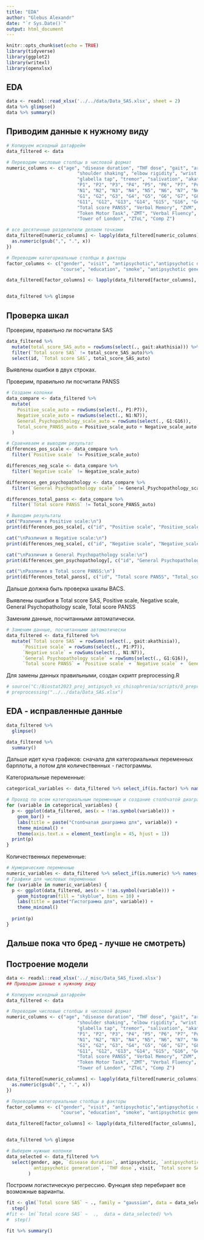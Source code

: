```yaml
---
title: "EDA"
author: "Glebus Alexandr"
date: "`r Sys.Date()`"
output: html_document
---
```


```r
knitr::opts_chunk$set(echo = TRUE)
library(tidyverse)
library(ggplot2)
library(writexl)
library(openxlsx)
```

## EDA

```r
data <- readxl::read_xlsx('../../data/Data_SAS.xlsx', sheet = 2)
data %>% glimpse()
data %>% summary()
```


## Приводим данные к нужному виду

```r
# Копируем исходный датафрейм
data_filtered <- data

# Переводим числовые столбцы в числовой формат
numeric_columns <- c("age", "disease duration", "THF dose", "gait", "arm dropping",
                          "shoulder shaking", "elbow rigidity", "wrist rigidity", "head rotation",
                          "glabella tap", "tremor", "salivation", "akathisia", "Total score SAS",
                          "P1", "P2", "P3", "P4", "P5", "P6", "P7", "Positive scale",
                          "N1", "N2", "N3", "N4", "N5", "N6", "N7", "Negative scale",
                          "G1", "G2", "G3", "G4", "G5", "G6", "G7", "G8", "G9", "G10",
                          "G11", "G12", "G13", "G14", "G15", "G16", "General Psychopathology scale",
                          "Total score PANSS", "Verbal Memory", "ZVM", "Digit Sequencing", "ZDS",
                          "Token Motor Task", "ZMT", "Verbal Fluency", "ZVF", "Symbol Coding", "ZSC",
                          "Tower of London", "ZToL", "Comp Z")

# все десятичные разделители делаем точками
data_filtered[numeric_columns] <- lapply(data_filtered[numeric_columns], function(x) {
  as.numeric(gsub(",", ".", x))
})

# Переводим категориальные столбцы в факторы
factor_columns <- c("gender", "visit", "antipsychotic","antipsychotic dose", 
                    "course", "education", "smoke", "antipsychotic generation")

data_filtered[factor_columns] <- lapply(data_filtered[factor_columns], as_factor)


data_filtered %>% glimpse
```

## Проверка шкал

Проверим, правильно ли посчитали SAS

```r
data_filtered %>%
  mutate(total_score_SAS_auto = rowSums(select(., gait:akathisia))) %>% 
  filter(`Total score SAS` != total_score_SAS_auto)%>% 
  select(id, `Total score SAS`, total_score_SAS_auto) 
```
Выявлены ошибки в двух строках.

Проверим, правильно ли посчитали PANSS
```r
# Создаем колонки
data_compare <- data_filtered %>%
  mutate(
    Positive_scale_auto = rowSums(select(., P1:P7)),
    Negative_scale_auto = rowSums(select(., N1:N7)),
    General_Psychopathology_scale_auto = rowSums(select(., G1:G16)),
    Total_score_PANSS_auto = Positive_scale_auto + Negative_scale_auto + General_Psychopathology_scale_auto
  )

# Сравниваем и выводим результат
differences_pos_scale <- data_compare %>%
  filter(`Positive scale` != Positive_scale_auto)

differences_neg_scale <- data_compare %>%
  filter(`Negative scale` != Negative_scale_auto)

differences_gen_psychopathology <- data_compare %>%
  filter(`General Psychopathology scale` != General_Psychopathology_scale_auto)

differences_total_panss <- data_compare %>%
  filter(`Total score PANSS` != Total_score_PANSS_auto)

```

```r
# Выводим результаты
cat("Различия в Positive scale:\n")
print(differences_pos_scale[, c("id", "Positive scale", "Positive_scale_auto")])

cat("\nРазличия в Negative scale:\n")
print(differences_neg_scale[, c("id", "Negative scale", "Negative_scale_auto")])

cat("\nРазличия в General Psychopathology scale:\n")
print(differences_gen_psychopathology[, c("id", "General Psychopathology scale", "General_Psychopathology_scale_auto")])

cat("\nРазличия в Total score PANSS:\n")
print(differences_total_panss[, c("id", "Total score PANSS", "Total_score_PANSS_auto")])
```

Дальше должна быть проверка шкалы BACS.

Выявлены ошибки в Total score SAS, Positive scale, Negative scale, General Psychopathology scale, Total score PANSS

Заменим данные, посчитанными автоматически.
```r
# Заменим данные, посчитанными автоматически
data_filtered <- data_filtered %>%
  mutate(`Total score SAS` = rowSums(select(., gait:akathisia)),
      `Positive scale` = rowSums(select(., P1:P7)),
      `Negative scale` = rowSums(select(., N1:N7)),
      `General Psychopathology scale` = rowSums(select(., G1:G16)),
      `Total score PANSS` = `Positive scale` + `Negative scale` + `General Psychopathology scale`) 
```



Для замены данных правильными, создан скрипт preprocessing.R

```r
# source("C:/Biostat2023_proj_antipsych_vs_chisophrenia/scripts/0_preprocessing/preprocessing.R")
# preprocessing("../../data/Data_SAS.xlsx")
```

## EDA - исправленные данные

```r
data_filtered %>% 
  glimpse()
```

```r
data_filtered %>% 
  summary()
```

Дальше идет куча графиков: сначала для категориальных переменных барплоты, а потом для количественных - гистограммы.

Категориальные переменные:
```r
categorical_variables <- data_filtered %>% select_if(is.factor) %>% names()

# Проход по всем категориальным переменным и создание столбчатой диаграммы
for (variable in categorical_variables) {
  p <- ggplot(data_filtered, aes(x = !!as.symbol(variable))) +
    geom_bar() +
    labs(title = paste("Столбчатая диаграмма для", variable)) +
    theme_minimal() +
    theme(axis.text.x = element_text(angle = 45, hjust = 1))
  print(p)
}
```
Количественных переменные:
```r
# Нумерические переменные
numeric_variables <- data_filtered %>% select_if(is.numeric) %>% names()
# Графики для числовых переменных
for (variable in numeric_variables) {
  p <- ggplot(data_filtered, aes(x = !!as.symbol(variable))) +
    geom_histogram(fill = "skyblue", bins = 10) +
    labs(title = paste("Гистограмма для", variable)) +
    theme_minimal()
  
  print(p)
}
```


## Дальше пока что бред - лучше не смотреть)
## Построение модели

```r
data <- readxl::read_xlsx('../_misc/Data_SAS_fixed.xlsx')
## Приводим данные к нужному виду

# Копируем исходный датафрейм
data_filtered <- data

# Переводим числовые столбцы в числовой формат
numeric_columns <- c("age", "disease duration", "THF dose", "gait", "arm dropping",
                          "shoulder shaking", "elbow rigidity", "wrist rigidity", "head rotation",
                          "glabella tap", "tremor", "salivation", "akathisia", "Total score SAS",
                          "P1", "P2", "P3", "P4", "P5", "P6", "P7", "Positive scale",
                          "N1", "N2", "N3", "N4", "N5", "N6", "N7", "Negative scale",
                          "G1", "G2", "G3", "G4", "G5", "G6", "G7", "G8", "G9", "G10",
                          "G11", "G12", "G13", "G14", "G15", "G16", "General Psychopathology scale",
                          "Total score PANSS", "Verbal Memory", "ZVM", "Digit Sequencing", "ZDS",
                          "Token Motor Task", "ZMT", "Verbal Fluency", "ZVF", "Symbol Coding", "ZSC",
                          "Tower of London", "ZToL", "Comp Z")

data_filtered[numeric_columns] <- lapply(data_filtered[numeric_columns], function(x) {
  as.numeric(gsub(",", ".", x))
})

# Переводим категориальные столбцы в факторы
factor_columns <- c("gender", "visit", "antipsychotic","antipsychotic dose", 
                    "course", "education", "smoke", "antipsychotic generation")

data_filtered[factor_columns] <- lapply(data_filtered[factor_columns], as_factor)


data_filtered %>% glimpse
```


```r
# Выберем нужные колонки
data_selected <- data_filtered %>% 
  select(gender, age, `disease duration`, antipsychotic, `antipsychotic dose`, 
         `antipsychotic generation`, `THF dose`, visit, `Total score SAS`,`Total score PANSS`, `Comp Z`
        )
```


Построим логистическую регрессию. Функция step перебирает все возможные варианты.

```r

fit <- glm(`Total score SAS` ~ ., family = "gaussian", data = data_selected) %>% 
  step()
#fit <- lm(`Total score SAS` ~  .,  data = data_selected) %>% 
#  step()
```
```r
fit %>% summary()
```



